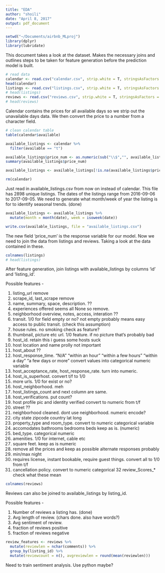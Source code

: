 ```yaml
---
title: "EDA"
author: "shoili"
date: "April 8, 2017"
output: pdf_document
---
```


```r
setwd("~/Documents/airbnb_MLproj")
library(dplyr)
library(lubridate)
```

This document takes a look at the dataset. Makes the necessary joins and outlines steps to be taken for feature generation before the prediction model is built. 

```r
# read data
calendar <- read.csv("calendar.csv", strip.white = T, stringsAsFactors = F)
head(calendar)
listings <- read.csv("listings.csv", strip.white = T, stringsAsFactors = F)
# head(listings)
reviews <- read.csv("reviews.csv", strip.white = T, stringsAsFactors = F)
# head(reviews)
```

Calendar contains the prices for all available days so we strip out the unavailable days data. We then convert the price to a number from a character field. 

```r
# clean calendar table
table(calendar$available)

available_listings <- calendar %>%
  filter(available == "t")

available_listings$price_num <- as.numeric(sub("\\$","", available_listings$price))
summary(available_listings$price_num)

available_listings <- available_listings[!is.na(available_listings$price_num), ]

rm(calendar)
```
Just read in available_listings.csv from now on instead of calendar. 
This file has 2898 unique listings. The dates of the listings range from 2016-09-06 to 2017-09-05. We need to generate what month/week of year the listing is for to identify seasonal trends. (done)

```r
available_listings <- available_listings %>%
  mutate(month = month(date), week = isoweek(date))

write.csv(available_listings, file = "available_listings.csv")
```

The new field 'price_num' is the response variable for our model. Now we need to join the data from listings and reviews. Taking a look at the data contained in these. 

```r
colnames(listings)
# head(listings)
```

After feature generation, join listings with available_listings by columns 'id' and 'listing_id'. 

Possible features - 

1. listing_url remove
2. scrape_id, last_scrape remove
3. name, summary, space, description. ??
4. experiences offered seems all None so remove. 
5. neighborhood overview, notes, access, interation ??
6. transit. 1/0 for field empty or no? not empty probably means easy access to public transit. (check this assumption)
7. house rules. no smoking check as feature?
8. thumbnail, picture etc url. 1/0 feature. if no picture that's probably bad
9. host_id. retain this i guess some hosts suck
10. host location and name prolly not important
11. host_about ??
12. host_response_time. "N/A"                "within an hour"     "within a few hours" "within a day"       "a few days or more" convert values into categorical numeric variable
13. host_acceptance_rate, host_response_rate. turn into numeric. 
14. host_is_superhost. convert t/f to 1/0
15. more urls. 1/0 for exist or no?
16. host_neighborhood. meh
17. host_listings_count and next column are same. 
18. host_verifications. put count?
19. host profile pic and identity verified convert to numeric from t/f
20. street ??
21. neighborhood cleaned. dont use neighborhood. numeric encode?
22. city state zipcode country lat long
23. property_type and room_type. convert to numeric categorical variable
24. accomodates bathrooms bedrooms beds keep as is. (numeric)
25. bed_type. categorical numeric
26. amenities. 1/0 for internet, cable etc
27. square feet. keep as is numeric
28. remove all the prices and keep as possible alternate responses probably
29. min/max night
30. requires license, instant bookable, require guest things. convert all to 1/0 from t/f
31. cancellation policy. convert to numeric categorical
32 review_Scores_* check what these mean

```r
colnames(reviews)
```
Reviews can also be joined to available_listings by listing_id. 

Possible features - 

1. Number of reviews a listing has. (done)
2. Avg length of review. (chars done. also have words?)
3. Avg sentiment of review.
4. fraction of reviews positive
5. fraction of reviews negative

```r
review_features <- reviews %>%
  mutate(reviewlen = nchar(comments)) %>%
  group_by(listing_id) %>%
  mutate(reviewcount = n(), avgreviewlen = round(mean(reviewlen)))
```

Need to train sentiment analysis. Use python maybe?